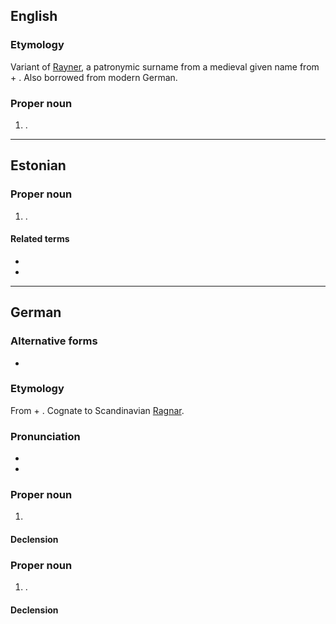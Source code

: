 {{also|rainer}}

==English==

===Etymology===
{{root|en|ine-pro|*ker-}}
Variant of [[Rayner]], a patronymic surname from a medieval given name from {{inh|en|gem-pro|-}} {{m|gem-pro|*raginą||counsel by the gods}} + {{m|gem-pro|*harjaz||army}}. Also borrowed from modern German.

===Proper noun===
{{en-proper noun}}

# {{surname|en|[[English]] and [[American]]|from=given names}}.

----

==Estonian==

===Proper noun===
{{head|et|proper noun}}

# {{given name|et|male|eq=de:Rainer}}.

====Related terms====
* {{l|et|Rain}}
* {{l|et|Ragnar}}

----

==German==

===Alternative forms===
* {{alter|de|Reiner}}

===Etymology===
From {{inh|de|gem-pro|*raginą||counsel by the gods}} + {{m|gem-pro|*harjaz||army}}. Cognate to Scandinavian [[Ragnar]].

===Pronunciation===
* {{audio|de|De-Rainer.ogg|Audio}}
* {{homophones|de|reiner}}

===Proper noun===
{{de-proper noun|m,s,-:s}}

# {{given name|de|male}}

====Declension====
{{de-ndecl|m,s,-:s}}

===Proper noun===
{{de-proper noun|surname}}

# {{surname|de|from=patronymics}}.

====Declension====
{{de-ndecl|surname}}